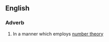==English==

===Adverb===
{{en-adv}}
# {{context|mathematics}} In a manner which employs [[number theory]]